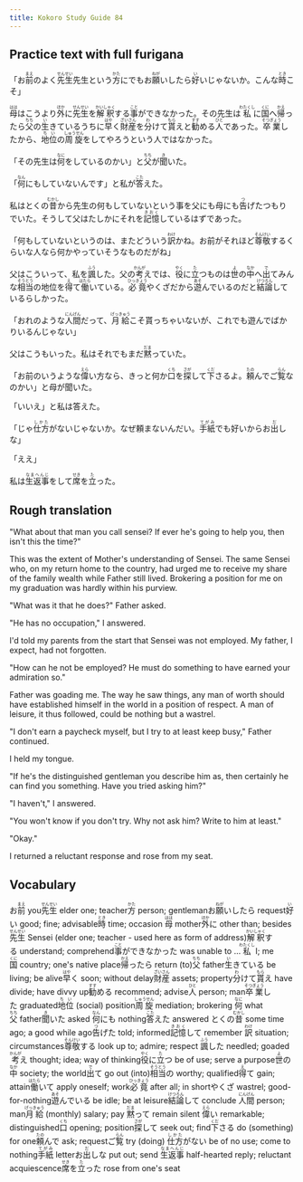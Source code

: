 ```yaml
---
title: Kokoro Study Guide 84
---
```


## Practice text with full furigana

<p>
「お<ruby><rb>前</rb><rt>まえ</rt></ruby>のよく<ruby><rb>先生</rb><rt>せんせい</rt></ruby>先生という<ruby><rb>方</rb><rt>かた</rt></ruby>にでもお<ruby><rb>願</rb><rt>ねが</rt></ruby>いしたら<ruby><rb>好</rb><rt>い</rt></ruby>いじゃないか。こんな<ruby><rb>時</rb><rt>とき</rt></ruby>こそ」
</p>

<p>
<ruby><rb>母</rb><rt>はは</rt></ruby>はこうより<ruby><rb>外</rb><rt>ほか</rt></ruby>に<ruby><rb>先生</rb><rt>せんせい</rt></ruby>を<ruby><rb>解釈</rb><rt>かいしゃく</rt></ruby>する<ruby><rb>事</rb><rt>こと</rt></ruby>ができなかった。その先生は<ruby><rb>私</rb><rt>わたくし</rt></ruby>に<ruby><rb>国</rb><rt>くに</rt></ruby>へ<ruby><rb>帰</rb><rt>かえ</rt></ruby>ったら<ruby><rb>父</rb><rt>ちち</rt></ruby>の<ruby><rb>生</rb><rt>い</rt></ruby>きているうちに<ruby><rb>早</rb><rt>はや</rt></ruby>く<ruby><rb>財産</rb><rt>ざいさん</rt></ruby>を<ruby><rb>分</rb><rt>わ</rt></ruby>けて<ruby><rb>貰</rb><rt>もら</rt></ruby>えと<ruby><rb>勧</rb><rt>すす</rt></ruby>める<ruby><rb>人</rb><rt>ひと</rt></ruby>であった。<ruby><rb>卒業</rb><rt>そつぎょう</rt></ruby>したから、<ruby><rb>地位</rb><rt>ちい</rt></ruby>の<ruby><rb>周旋</rb><rt>しゅうせん</rt></ruby>をしてやろうという人ではなかった。
</p>

<p>
「その先生は<ruby><rb>何</rb><rt>なに</rt></ruby>をしているのかい」と<ruby><rb>父</rb><rt>ちち</rt></ruby>が<ruby><rb>聞</rb><rt>き</rt></ruby>いた。
</p>

<p>
「<ruby><rb>何</rb><rt>なん</rt></ruby>にもしていないんです」と私が<ruby><rb>答</rb><rt>こた</rt></ruby>えた。
</p>

<p>
私はとくの<ruby><rb>昔</rb><rt>むかし</rt></ruby>から先生の何もしていないという事を父にも母にも<ruby><rb>告</rb><rt>つ</rt></ruby>げたつもりでいた。そうして父はたしかにそれを<ruby><rb>記憶</rb><rt>きおく</rt></ruby>しているはずであった。
</p>

<p>
「何もしていないというのは、またどういう<ruby><rb>訳</rb><rt>わけ</rt></ruby>かね。お前がそれほど<ruby><rb>尊敬</rb><rt>そんけい</rt></ruby>するくらいな人なら何かやっていそうなものだがね」
</p>

<p>
父はこういって、私を<ruby><rb>諷</rb><rt>ふう</rt></ruby>した。父の<ruby><rb>考</rb><rt>かんが</rt></ruby>えでは、<ruby><rb>役</rb><rt>やく</rt></ruby>に<ruby><rb>立</rb><rt>た</rt></ruby>つものは<ruby><rb>世</rb><rt>よ</rt></ruby>の<ruby><rb>中</rb><rt>なか</rt></ruby>へ<ruby><rb>出</rb><rt>で</rt></ruby>てみんな<ruby><rb>相当</rb><rt>そうとう</rt></ruby>の地位を<ruby><rb>得</rb><rt>え</rt></ruby>て<ruby><rb>働</rb><rt>はたら</rt></ruby>いている。<ruby><rb>必竟</rb><rt>ひっきょう</rt></ruby>やくざだから<ruby><rb>遊</rb><rt>あそ</rt></ruby>んでいるのだと<ruby><rb>結論</rb><rt>けつろん</rt></ruby>しているらしかった。
</p>

<p>
「おれのような<ruby><rb>人間</rb><rt>にんげん</rt></ruby>だって、<ruby><rb>月給</rb><rt>げっきゅう</rt></ruby>こそ貰っちゃいないが、これでも遊んでばかりいるんじゃない」
</p>

<p>
父はこうもいった。私はそれでもまだ<ruby><rb>黙</rb><rt>だま</rt></ruby>っていた。
</p>

<p>
「お前のいうような<ruby><rb>偉</rb><rt>えら</rt></ruby>い方なら、きっと何か<ruby><rb>口</rb><rt>くち</rt></ruby>を<ruby><rb>探</rb><rt>さが</rt></ruby>して<ruby><rb>下</rb><rt>くだ</rt></ruby>さるよ。<ruby><rb>頼</rb><rt>たの</rt></ruby>んでご<ruby><rb>覧</rb><rt>らん</rt></ruby>なのかい」と母が聞いた。
</p>

「いいえ」と私は答えた。

<p>
「じゃ<ruby><rb>仕方</rb><rt>しかた</rt></ruby>がないじゃないか。なぜ頼まないんだい。<ruby><rb>手紙</rb><rt>てがみ</rt></ruby>でも好いからお<ruby><rb>出</rb><rt>だ</rt></ruby>しな」
</p>

「ええ」

<p>
私は<ruby><rb>生返事</rb><rt>なまへんじ</rt></ruby>をして<ruby><rb>席</rb><rt>せき</rt></ruby>を<ruby><rb>立</rb><rt>た</rt></ruby>った。
</p>


## Rough translation

"What about that man you call sensei? If ever he's going to help you, then isn't this the time?"

This was the extent of Mother's understanding of Sensei. The same Sensei who, on my return home to the country, had urged me to receive my share of the family wealth while Father still lived. Brokering a position for me on my graduation was hardly within his purview.

"What was it that he does?" Father asked.

"He has no occupation," I answered.

I'd told my parents from the start that Sensei was not employed. My father, I expect, had not forgotten.

"How can he not be employed? He must do something to have earned your admiration so."

Father was goading me. The way he saw things, any man of worth should have established himself in the world in a position of respect. A man of leisure, it thus followed, could be nothing but a wastrel.

"I don't earn a paycheck myself, but I try to at least keep busy," Father continued.

I held my tongue.

"If he's the distinguished gentleman you describe him as, then certainly he can find you something. Have you tried asking him?"

"I haven't," I answered.

"You won't know if you don't try. Why not ask him? Write to him at least."

"Okay."

I returned a reluctant response and rose from my seat.   


## Vocabulary

<p>
<span class="vocabstudy">お<ruby><rb>前</rb><rt>まえ</rt></ruby>&nbsp;you</span><span class="vocabstudy"><ruby><rb>先生</rb><rt>せんせい</rt></ruby>&nbsp;elder one; teacher</span><span class="vocabstudy"><ruby><rb>方</rb><rt>かた</rt></ruby>&nbsp;person; gentleman</span><span class="vocabstudy">お<ruby><rb>願</rb><rt>ねが</rt></ruby>いしたら&nbsp;request</span><span class="vocabstudy"><ruby><rb>好</rb><rt>い</rt></ruby>い&nbsp;good; fine; advisable</span><span class="vocabstudy"><ruby><rb>時</rb><rt>とき</rt></ruby>&nbsp;time; occasion</span>
<span class="vocabstudy"><ruby><rb>母</rb><rt>はは</rt></ruby>&nbsp;mother</span><span class="vocabstudy"><ruby><rb>外</rb><rt>ほか</rt></ruby>に&nbsp;other than; besides</span><span class="vocabstudy"><ruby><rb>先生</rb><rt>せんせい</rt></ruby>&nbsp;Sensei (elder one; teacher - used here as form of address)</span><span class="vocabstudy"><ruby><rb>解釈</rb><rt>かいしゃく</rt></ruby>する&nbsp;understand; comprehend</span><span class="vocabstudy"><ruby><rb>事</rb><rt>こと</rt></ruby>ができなかった&nbsp;was unable to ...</span><span class="vocabstudy"><ruby><rb>私</rb><rt>わたくし</rt></ruby>&nbsp;I; me</span><span class="vocabstudy"><ruby><rb>国</rb><rt>くに</rt></ruby>&nbsp;country; one's native place</span><span class="vocabstudy"><ruby><rb>帰</rb><rt>かえ</rt></ruby>ったら&nbsp;return (to)</span><span class="vocabstudy"><ruby><rb>父</rb><rt>ちち</rt></ruby>&nbsp;father</span><span class="vocabstudy"><ruby><rb>生</rb><rt>い</rt></ruby>きている&nbsp;be living; be alive</span><span class="vocabstudy"><ruby><rb>早</rb><rt>はや</rt></ruby>く&nbsp;soon; without delay</span><span class="vocabstudy"><ruby><rb>財産</rb><rt>ざいさん</rt></ruby>&nbsp;assets; property</span><span class="vocabstudy"><ruby><rb>分</rb><rt>わ</rt></ruby>けて<ruby><rb>貰</rb><rt>もら</rt></ruby>え&nbsp;have divide; have divvy up</span><span class="vocabstudy"><ruby><rb>勧</rb><rt>すす</rt></ruby>める&nbsp;recommend; advise</span><span class="vocabstudy"><ruby><rb>人</rb><rt>ひと</rt></ruby>&nbsp;person; man</span><span class="vocabstudy"><ruby><rb>卒業</rb><rt>そつぎょう</rt></ruby>した&nbsp;graduated</span><span class="vocabstudy"><ruby><rb>地位</rb><rt>ちい</rt></ruby>&nbsp;(social) position</span><span class="vocabstudy"><ruby><rb>周旋</rb><rt>しゅうせん</rt></ruby>&nbsp;mediation; brokering</span>
<span class="vocabstudy"><ruby><rb>何</rb><rt>なに</rt></ruby>&nbsp;what</span><span class="vocabstudy"><ruby><rb>父</rb><rt>ちち</rt></ruby>&nbsp;father</span><span class="vocabstudy"><ruby><rb>聞</rb><rt>き</rt></ruby>いた&nbsp;asked</span>
<span class="vocabstudy"><ruby><rb>何</rb><rt>なん</rt></ruby>にも&nbsp;nothing</span><span class="vocabstudy"><ruby><rb>答</rb><rt>こた</rt></ruby>えた&nbsp;answered</span>
<span class="vocabstudy">とくの<ruby><rb>昔</rb><rt>むかし</rt></ruby>&nbsp;some time ago; a good while ago</span><span class="vocabstudy"><ruby><rb>告</rb><rt>つ</rt></ruby>げた&nbsp;told; informed</span><span class="vocabstudy"><ruby><rb>記憶</rb><rt>きおく</rt></ruby>して&nbsp;remember</span>
<span class="vocabstudy"><ruby><rb>訳</rb><rt>わけ</rt></ruby>&nbsp;situation; circumstances</span><span class="vocabstudy"><ruby><rb>尊敬</rb><rt>そんけい</rt></ruby>する&nbsp;look up to; admire; respect</span>
<span class="vocabstudy"><ruby><rb>諷</rb><rt>ふう</rt></ruby>した&nbsp;needled; goaded</span><span class="vocabstudy"><ruby><rb>考</rb><rt>かんが</rt></ruby>え&nbsp;thought; idea; way of thinking</span><span class="vocabstudy"><ruby><rb>役</rb><rt>やく</rt></ruby>に<ruby><rb>立</rb><rt>た</rt></ruby>つ&nbsp;be of use; serve a purpose</span><span class="vocabstudy"><ruby><rb>世</rb><rt>よ</rt></ruby>の<ruby><rb>中</rb><rt>なか</rt></ruby>&nbsp;society; the world</span><span class="vocabstudy"><ruby><rb>出</rb><rt>で</rt></ruby>て&nbsp;go out (into)</span><span class="vocabstudy"><ruby><rb>相当</rb><rt>そうとう</rt></ruby>の&nbsp;worthy; qualified</span><span class="vocabstudy"><ruby><rb>得</rb><rt>え</rt></ruby>て&nbsp;gain; attain</span><span class="vocabstudy"><ruby><rb>働</rb><rt>はたら</rt></ruby>いて&nbsp;apply oneself; work</span><span class="vocabstudy"><ruby><rb>必竟</rb><rt>ひっきょう</rt></ruby>&nbsp;after all; in short</span><span class="vocabstudy">やくざ&nbsp;wastrel; good-for-nothing</span><span class="vocabstudy"><ruby><rb>遊</rb><rt>あそ</rt></ruby>んでいる&nbsp;be idle; be at leisure</span><span class="vocabstudy"><ruby><rb>結論</rb><rt>けつろん</rt></ruby>して&nbsp;conclude</span>
<span class="vocabstudy"><ruby><rb>人間</rb><rt>にんげん</rt></ruby>&nbsp;person; man</span><span class="vocabstudy"><ruby><rb>月給</rb><rt>げっきゅう</rt></ruby>&nbsp;(monthly) salary; pay</span>
<span class="vocabstudy"><ruby><rb>黙</rb><rt>だま</rt></ruby>って&nbsp;remain silent</span>
<span class="vocabstudy"><ruby><rb>偉</rb><rt>えら</rt></ruby>い&nbsp;remarkable; distinguished</span><span class="vocabstudy"><ruby><rb>口</rb><rt>くち</rt></ruby>&nbsp;opening; position</span><span class="vocabstudy"><ruby><rb>探</rb><rt>さが</rt></ruby>して&nbsp;seek out; find</span><span class="vocabstudy"><ruby><rb>下</rb><rt>くだ</rt></ruby>さる&nbsp;do (something) for one</span><span class="vocabstudy"><ruby><rb>頼</rb><rt>たの</rt></ruby>んで&nbsp;ask; request</span><span class="vocabstudy">ご<ruby><rb>覧</rb><rt>らん</rt></ruby>&nbsp;try (doing)</span>
<span class="vocabstudy"><ruby><rb>仕方</rb><rt>しかた</rt></ruby>がない&nbsp;be of no use; come to nothing</span><span class="vocabstudy"><ruby><rb>手紙</rb><rt>てがみ</rt></ruby>&nbsp;letter</span><span class="vocabstudy">お<ruby><rb>出</rb><rt>だ</rt></ruby>しな&nbsp;put out; send</span>
<span class="vocabstudy"><ruby><rb>生返事</rb><rt>なまへんじ</rt></ruby>&nbsp;half-hearted reply; reluctant acquiescence</span><span class="vocabstudy"><ruby><rb>席</rb><rt>せき</rt></ruby>を<ruby><rb>立</rb><rt>た</rt></ruby>った&nbsp;rose from one's seat</span>
</p>
